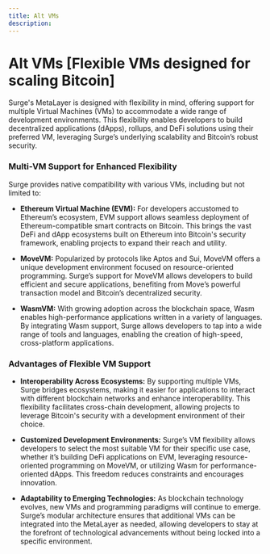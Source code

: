 ```yaml
---
title: Alt VMs
description: 
---
```



# Alt VMs [Flexible VMs designed for scaling Bitcoin]

Surge's MetaLayer is designed with flexibility in mind, offering support for multiple Virtual Machines (VMs) to accommodate a wide range of development environments. This flexibility enables developers to build decentralized applications (dApps), rollups, and DeFi solutions using their preferred VM, leveraging Surge’s underlying scalability and Bitcoin’s robust security.

### Multi-VM Support for Enhanced Flexibility

Surge provides native compatibility with various VMs, including but not limited to:

- **Ethereum Virtual Machine (EVM):** For developers accustomed to Ethereum’s ecosystem, EVM support allows seamless deployment of Ethereum-compatible smart contracts on Bitcoin. This brings the vast DeFi and dApp ecosystems built on Ethereum into Bitcoin's security framework, enabling projects to expand their reach and utility.

- **MoveVM:** Popularized by protocols like Aptos and Sui, MoveVM offers a unique development environment focused on resource-oriented programming. Surge’s support for MoveVM allows developers to build efficient and secure applications, benefiting from Move’s powerful transaction model and Bitcoin’s decentralized security.

- **WasmVM:** With growing adoption across the blockchain space, Wasm enables high-performance applications written in a variety of languages. By integrating Wasm support, Surge allows developers to tap into a wide range of tools and languages, enabling the creation of high-speed, cross-platform applications.

### Advantages of Flexible VM Support

- **Interoperability Across Ecosystems:** By supporting multiple VMs, Surge bridges ecosystems, making it easier for applications to interact with different blockchain networks and enhance interoperability. This flexibility facilitates cross-chain development, allowing projects to leverage Bitcoin's security with a development environment of their choice.

- **Customized Development Environments:** Surge’s VM flexibility allows developers to select the most suitable VM for their specific use case, whether it’s building DeFi applications on EVM, leveraging resource-oriented programming on MoveVM, or utilizing Wasm for performance-oriented dApps. This freedom reduces constraints and encourages innovation.

- **Adaptability to Emerging Technologies:** As blockchain technology evolves, new VMs and programming paradigms will continue to emerge. Surge’s modular architecture ensures that additional VMs can be integrated into the MetaLayer as needed, allowing developers to stay at the forefront of technological advancements without being locked into a specific environment.